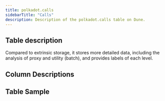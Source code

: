 ```yaml
---
title: polkadot.calls
sidebarTitle: "Calls"
description: Description of the polkadot.calls table on Dune.
---
```


## Table description

Compared to extrinsic storage, it stores more detailed data, including the analysis of proxy and utility (batch), and provides labels of each level.

## Column Descriptions


<ColumnDescriptions tableSchema="polkadot" tableName="calls" />

## Table Sample


<TableSample tableSchema="polkadot" tableName="calls" />